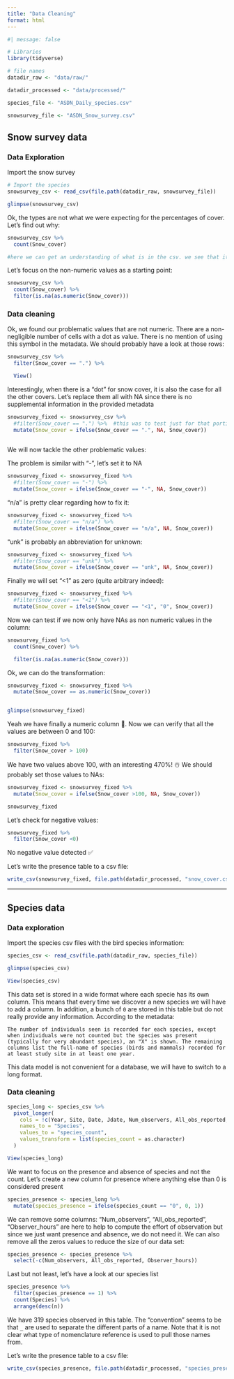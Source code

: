 ```yaml
---
title: "Data Cleaning"
format: html
---
```


```r
#| message: false  

# Libraries
library(tidyverse)

# file names
datadir_raw <- "data/raw/"

datadir_processed <- "data/processed/"

species_file <- "ASDN_Daily_species.csv"

snowsurvey_file <- "ASDN_Snow_survey.csv"
```


## Snow survey data

### Data Exploration

Import the snow survey

```r
# Import the species
snowsurvey_csv <- read_csv(file.path(datadir_raw, snowsurvey_file))

glimpse(snowsurvey_csv)

```

Ok, the types are not what we were expecting for the percentages of cover. Let's find out why:

```r

snowsurvey_csv %>% 
  count(Snow_cover)

#here we can get an understanding of what is in the csv. we see that it is not all numbers and instead has some symbols in it. this is why it is showing up as a character class

```

Let's focus on the non-numeric values as a starting point:

```r

snowsurvey_csv %>% 
  count(Snow_cover) %>% 
  filter(is.na(as.numeric(Snow_cover)))

```

### Data cleaning

Ok, we found our problematic values that are not numeric. There are a non-negligible number of cells with a dot as value. There is no mention of using this symbol in the metadata. We should probably have a look at those rows:

```r

snowsurvey_csv %>% 
  filter(Snow_cover == ".") %>% 

  View()
```

Interestingly, when there is a "dot" for snow cover, it is also the case for all the other covers. Let's replace them all with NA since there is no supplemental information in the provided metadata

```r

snowsurvey_fixed <- snowsurvey_csv %>% 
  #filter(Snow_cover == ".") %>%  #this was to test just for that portion of the dataset. because we commented it out, we now applied it to the whole dataset
  mutate(Snow_cover = ifelse(Snow_cover == ".", NA, Snow_cover))
  

```

We will now tackle the other problematic values:

The problem is similar with "-", let's set it to NA

```r

snowsurvey_fixed <- snowsurvey_fixed %>% 
  #filter(Snow_cover == "-") %>% 
  mutate(Snow_cover = ifelse(Snow_cover == "-", NA, Snow_cover))

```

"n/a" is pretty clear regarding how to fix it:

```r

snowsurvey_fixed <- snowsurvey_fixed %>% 
  #filter(Snow_cover == "n/a") %>% 
  mutate(Snow_cover = ifelse(Snow_cover == "n/a", NA, Snow_cover))

```

"unk" is probably an abbreviation for unknown:

```r

snowsurvey_fixed <- snowsurvey_fixed %>% 
  #filter(Snow_cover == "unk") %>% 
  mutate(Snow_cover = ifelse(Snow_cover == "unk", NA, Snow_cover))

```

Finally we will set "<1" as zero (quite arbitrary indeed):

```r

snowsurvey_fixed <- snowsurvey_fixed %>% 
  #filter(Snow_cover == "<1") %>% 
  mutate(Snow_cover = ifelse(Snow_cover == "<1", "0", Snow_cover))

```

Now we can test if we now only have NAs as non numeric values in the column:

```r

snowsurvey_fixed %>% 
  count(Snow_cover) %>% 

  filter(is.na(as.numeric(Snow_cover)))
```

Ok, we can do the transformation:

```r

snowsurvey_fixed <- snowsurvey_fixed %>% 
  mutate(Snow_cover == as.numeric(Snow_cover))


glimpse(snowsurvey_fixed)
```

Yeah we have finally a numeric column 🎉. Now we can verify that all the values are between 0 and 100:

```r

snowsurvey_fixed %>% 
  filter(Snow_cover > 100)
```

We have two values above 100, with an interesting 470%! ☃️ We should probably set those values to NAs:

```r

snowsurvey_fixed <- snowsurvey_fixed %>% 
  mutate(Snow_cover = ifelse(Snow_cover >100, NA, Snow_cover))

snowsurvey_fixed

```

Let's check for negative values:

```r

snowsurvey_fixed %>% 
  filter(Snow_cover <0)

```

No negative value detected ✅

Let's write the presence table to a csv file:

```r
write_csv(snowsurvey_fixed, file.path(datadir_processed, "snow_cover.csv"))
```

<hr> 


## Species data

### Data exploration

Import the species csv files with the bird species information:

```r
species_csv <- read_csv(file.path(datadir_raw, species_file))

glimpse(species_csv)

View(species_csv)

```

This data set is stored in a wide format where each specie has its own column. This means that every time we discover a new species we will have to add a column. In addition, a bunch of `0` are stored in this table but do not really provide any information. According to the metadata:

```
The number of individuals seen is recorded for each species, except when individuals were not counted but the species was present (typically for very abundant species), an "X" is shown. The remaining columns list the full-name of species (birds and mammals) recorded for at least study site in at least one year.
```

This data model is not convenient for a database, we will have to switch to a long format.


### Data cleaning

```r

species_long <- species_csv %>% 
  pivot_longer(
    cols = !c(Year, Site, Date, Jdate, Num_observers, All_obs_reported, Observer_hours),
    names_to = "Species", 
    values_to = "species_count",
    values_transform = list(species_count = as.character)
  )
```


```r
View(species_long)
```

We want to focus on the presence and absence of species and not the count. Let's create a new column for presence where anything else than 0 is considered present

```r

species_presence <- species_long %>% 
  mutate(species_presence = ifelse(species_count == "0", 0, 1))
```

We can remove some columns: "Num_observers", "All_obs_reported", "Observer_hours" are here to help to compute the effort of observation but since we just want presence and absence, we do not need it. We can also remove all the zeros values to reduce the size of our data set:

```r

species_presence <- species_presence %>% 
  select(-c(Num_observers, All_obs_reported, Observer_hours))

```

Last but not least, let's have a look at our species list

```r

species_presence %>% 
  filter(species_presence == 1) %>% 
  count(Species) %>% 
  arrange(desc(n))
```

We have 319 species observed in this table. The "convention" seems to be that `_` are used to separate the different parts of a name. Note that it is not clear what type of nomenclature reference is used to pull those names from.

Let's write the presence table to a csv file:

```r
write_csv(species_presence, file.path(datadir_processed, "species_presence.csv"))
```



